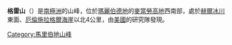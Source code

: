 {{unreferenced|time=2013-10-27T08:45:46+00:00}}
{{coord|75|1|S|136|42|W|source:GNIS|display=title}}

'''格雷山'''（{{lang-en|Mount Gray}}）是[[南極洲|南極洲]]的山峰，位於[[瑪麗伯德地|瑪麗伯德地]]的[[麥當勞高地|麥當勞高地]]西南部，處於[[赫爾冰川|赫爾冰川]]東面、[[厄倫施拉格爾海崖|厄倫施拉格爾海崖]]以北4公里，由[[美國|美國]]的研究隊發現。

{{DEFAULTSORT:Mount Gray}}
[[Category:馬里伯地山峰|Category:馬里伯地山峰]]


{{MarieByrdLand-geo-stub}}